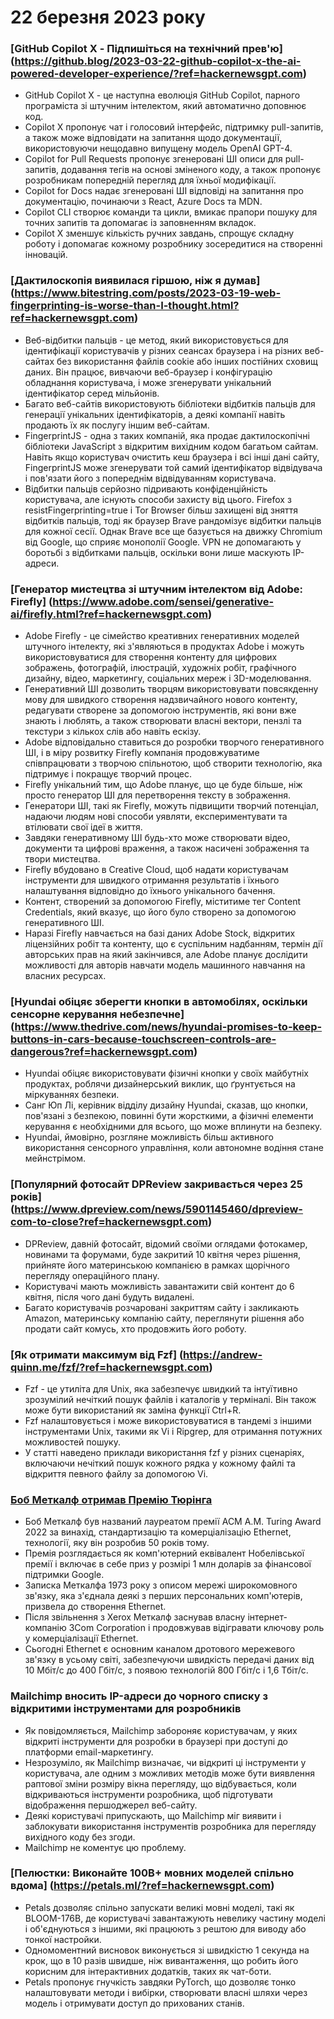 

<CallToAction />

<Steps>

# 22 березня 2023 року

### [GitHub Copilot X - Підпишіться на технічний прев'ю] (https://github.blog/2023-03-22-github-copilot-x-the-ai-powered-developer-experience/?ref=hackernewsgpt.com)

- GitHub Copilot X - це наступна еволюція GitHub Copilot, парного програміста зі штучним інтелектом, який автоматично доповнює код.
- Copilot X пропонує чат і голосовий інтерфейс, підтримку pull-запитів, а також може відповідати на запитання щодо документації, використовуючи нещодавно випущену модель OpenAI GPT-4.
- Copilot for Pull Requests пропонує згенеровані ШІ описи для pull-запитів, додавання тегів на основі зміненого коду, а також пропонує розробникам попередній перегляд для їхньої модифікації.
- Copilot for Docs надає згенеровані ШІ відповіді на запитання про документацію, починаючи з React, Azure Docs та MDN.
- Copilot CLI створює команди та цикли, вмикає прапори пошуку для точних запитів та допомагає із заповненням вкладок.
- Copilot X зменшує кількість ручних завдань, спрощує складну роботу і допомагає кожному розробнику зосередитися на створенні інновацій.

### [Дактилоскопія виявилася гіршою, ніж я думав] (https://www.bitestring.com/posts/2023-03-19-web-fingerprinting-is-worse-than-I-thought.html?ref=hackernewsgpt.com)

- Веб-відбитки пальців - це метод, який використовується для ідентифікації користувачів у різних сеансах браузера і на різних веб-сайтах без використання файлів cookie або інших постійних сховищ даних. Він працює, вивчаючи веб-браузер і конфігурацію обладнання користувача, і може згенерувати унікальний ідентифікатор серед мільйонів.
- Багато веб-сайтів використовують бібліотеки відбитків пальців для генерації унікальних ідентифікаторів, а деякі компанії навіть продають їх як послугу іншим веб-сайтам.
- FingerprintJS - одна з таких компаній, яка продає дактилоскопічні бібліотеки JavaScript з відкритим вихідним кодом багатьом сайтам. Навіть якщо користувач очистить кеш браузера і всі інші дані сайту, FingerprintJS може згенерувати той самий ідентифікатор відвідувача і пов'язати його з попереднім відвідуванням користувача.
- Відбитки пальців серйозно підривають конфіденційність користувача, але існують способи захисту від цього. Firefox з resistFingerprinting=true і Tor Browser більш захищені від зняття відбитків пальців, тоді як браузер Brave рандомізує відбитки пальців для кожної сесії. Однак Brave все ще базується на движку Chromium від Google, що сприяє монополії Google. VPN не допомагають у боротьбі з відбитками пальців, оскільки вони лише маскують IP-адреси.

### [Генератор мистецтва зі штучним інтелектом від Adobe: Firefly] (https://www.adobe.com/sensei/generative-ai/firefly.html?ref=hackernewsgpt.com)

- Adobe Firefly - це сімейство креативних генеративних моделей штучного інтелекту, які з'являються в продуктах Adobe і можуть використовуватися для створення контенту для цифрових зображень, фотографій, ілюстрацій, художніх робіт, графічного дизайну, відео, маркетингу, соціальних мереж і 3D-моделювання.
- Генеративний ШІ дозволить творцям використовувати повсякденну мову для швидкого створення надзвичайного нового контенту, редагувати створене за допомогою інструментів, які вони вже знають і люблять, а також створювати власні вектори, пензлі та текстури з кількох слів або навіть ескізу.
- Adobe відповідально ставиться до розробки творчого генеративного ШІ, і в міру розвитку Firefly компанія продовжуватиме співпрацювати з творчою спільнотою, щоб створити технологію, яка підтримує і покращує творчий процес.
- Firefly унікальний тим, що Adobe планує, що це буде більше, ніж просто генератор ШІ для перетворення тексту в зображення.
- Генератори ШІ, такі як Firefly, можуть підвищити творчий потенціал, надаючи людям нові способи уявляти, експериментувати та втілювати свої ідеї в життя.
- Завдяки генеративному ШІ будь-хто може створювати відео, документи та цифрові враження, а також насичені зображення та твори мистецтва.
- Firefly вбудовано в Creative Cloud, щоб надати користувачам інструменти для швидкого отримання результатів і їхнього налаштування відповідно до їхнього унікального бачення.
- Контент, створений за допомогою Firefly, міститиме тег Content Credentials, який вказує, що його було створено за допомогою генеративного ШІ.
- Наразі Firefly навчається на базі даних Adobe Stock, відкритих ліцензійних робіт та контенту, що є суспільним надбанням, термін дії авторських прав на який закінчився, але Adobe планує дослідити можливості для авторів навчати модель машинного навчання на власних ресурсах.

### [Hyundai обіцяє зберегти кнопки в автомобілях, оскільки сенсорне керування небезпечне] (https://www.thedrive.com/news/hyundai-promises-to-keep-buttons-in-cars-because-touchscreen-controls-are-dangerous?ref=hackernewsgpt.com)

- Hyundai обіцяє використовувати фізичні кнопки у своїх майбутніх продуктах, роблячи дизайнерський виклик, що ґрунтується на міркуваннях безпеки.
- Санг Юп Лі, керівник відділу дизайну Hyundai, сказав, що кнопки, пов'язані з безпекою, повинні бути жорсткими, а фізичні елементи керування є необхідними для всього, що може вплинути на безпеку.
- Hyundai, ймовірно, розгляне можливість більш активного використання сенсорного управління, коли автономне водіння стане мейнстрімом.

### [Популярний фотосайт DPReview закривається через 25 років] (https://www.dpreview.com/news/5901145460/dpreview-com-to-close?ref=hackernewsgpt.com)

- DPReview, давній фотосайт, відомий своїми оглядами фотокамер, новинами та форумами, буде закритий 10 квітня через рішення, прийняте його материнською компанією в рамках щорічного перегляду операційного плану.
- Користувачі мають можливість завантажити свій контент до 6 квітня, після чого дані будуть видалені.
- Багато користувачів розчаровані закриттям сайту і закликають Amazon, материнську компанію сайту, переглянути рішення або продати сайт комусь, хто продовжить його роботу.

### [Як отримати максимум від Fzf] (https://andrew-quinn.me/fzf/?ref=hackernewsgpt.com)

- Fzf - це утиліта для Unix, яка забезпечує швидкий та інтуїтивно зрозумілий нечіткий пошук файлів і каталогів у терміналі. Він також може бути використаний як заміна функції Ctrl+R.
- Fzf налаштовується і може використовуватися в тандемі з іншими інструментами Unix, такими як Vi і Ripgrep, для отримання потужних можливостей пошуку.
- У статті наведено приклади використання fzf у різних сценаріях, включаючи нечіткий пошук кожного рядка у кожному файлі та відкриття певного файлу за допомогою Vi.

### [Боб Меткалф отримав Премію Тюрінга](https://amturing.acm.org/?2023=&ref=hackernewsgpt.com)

- Боб Меткалф був названий лауреатом премії ACM A.M. Turing Award 2022 за винахід, стандартизацію та комерціалізацію Ethernet, технології, яку він розробив 50 років тому.
- Премія розглядається як комп'ютерний еквівалент Нобелівської премії і включає в себе приз у розмірі 1 млн доларів за фінансової підтримки Google.
- Записка Меткалфа 1973 року з описом мережі широкомовного зв'язку, яка з'єднала деякі з перших персональних комп'ютерів, призвела до створення Ethernet.
- Після звільнення з Xerox Меткалф заснував власну інтернет-компанію 3Com Corporation і продовжував відігравати ключову роль у комерціалізації Ethernet.
- Сьогодні Ethernet є основним каналом дротового мережевого зв'язку в усьому світі, забезпечуючи швидкість передачі даних від 10 Мбіт/с до 400 Гбіт/с, з появою технологій 800 Гбіт/с і 1,6 Тбіт/с.

### Mailchimp вносить IP-адреси до чорного списку з відкритими інструментами для розробників

- Як повідомляється, Mailchimp забороняє користувачам, у яких відкриті інструменти для розробки в браузері при доступі до платформи email-маркетингу.
- Незрозуміло, як Mailchimp визначає, чи відкриті ці інструменти у користувача, але одним з можливих методів може бути виявлення раптової зміни розміру вікна перегляду, що відбувається, коли відкриваються інструменти розробника, щоб підготувати відображення першоджерел веб-сайту.
- Деякі користувачі припускають, що Mailchimp міг виявити і заблокувати використання інструментів розробника для перегляду вихідного коду без згоди.
- Mailchimp не коментує цю проблему.

### [Пелюстки: Виконайте 100B+ мовних моделей спільно вдома] (https://petals.ml/?ref=hackernewsgpt.com)

- Petals дозволяє спільно запускати великі мовні моделі, такі як BLOOM-176B, де користувачі завантажують невелику частину моделі і об'єднуються з іншими, які працюють з рештою для виводу або тонкої настройки.
- Одномоментний висновок виконується зі швидкістю 1 секунда на крок, що в 10 разів швидше, ніж вивантаження, що робить його корисним для інтерактивних додатків, таких як чат-боти.
- Petals пропонує гнучкість завдяки PyTorch, що дозволяє тонко налаштовувати методи і вибірки, створювати власні шляхи через модель і отримувати доступ до прихованих станів.

</Steps>
